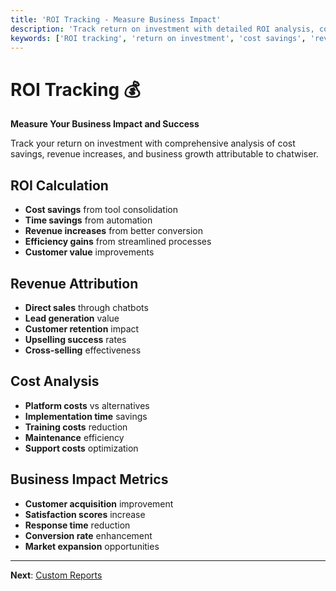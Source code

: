 ```yaml
---
title: 'ROI Tracking - Measure Business Impact'
description: 'Track return on investment with detailed ROI analysis, cost savings calculation, and revenue attribution across all chatwiser features.'
keywords: ['ROI tracking', 'return on investment', 'cost savings', 'revenue attribution', 'business impact', 'profitability analysis']
---
```


# ROI Tracking 💰

**Measure Your Business Impact and Success**

Track your return on investment with comprehensive analysis of cost savings, revenue increases, and business growth attributable to chatwiser.

## ROI Calculation
- **Cost savings** from tool consolidation
- **Time savings** from automation
- **Revenue increases** from better conversion
- **Efficiency gains** from streamlined processes
- **Customer value** improvements

## Revenue Attribution
- **Direct sales** through chatbots
- **Lead generation** value
- **Customer retention** impact
- **Upselling success** rates
- **Cross-selling** effectiveness

## Cost Analysis
- **Platform costs** vs alternatives
- **Implementation time** savings
- **Training costs** reduction
- **Maintenance** efficiency
- **Support costs** optimization

## Business Impact Metrics
- **Customer acquisition** improvement
- **Satisfaction scores** increase
- **Response time** reduction
- **Conversion rate** enhancement
- **Market expansion** opportunities

---

**Next**: [Custom Reports](/en/analytics/custom-reports)

